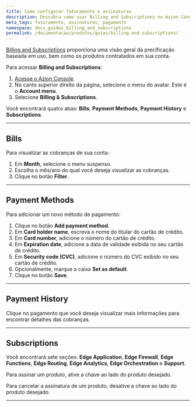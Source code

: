 ```yaml
---
title: Como configurar faturamento e assinaturas
description: Descubra como usar Billing and Subscriptions no Azion Console.
meta_tags: faturamento, assinaturas, pagamento
namespace: docs_guides_billing_and_subscriptions
permalink: /documentacao/produtos/guias/billing-and-subscriptions/
---
```


[Billing and Subscriptions](/pt-br/documentacao/produtos/gestao-de-contas/billing-and-subscriptions/) proporciona uma visão geral da precificação baseada em uso, bem como os produtos contratados em sua conta.

Para acessar **Billing and Subscriptions**:

1. [Acesse o Azion Console](https://console.azion.com/).
2. No canto superior direito da página, selecione o menu do avatar. Este é o **Account menu**.
3. Selecione **Billing & Subscriptions**.

Você encontrará quatro abas: **Bills**, **Payment Methods**, **Payment History** e **Subscriptions**.

---

## Bills

Para visualizar as cobranças de sua conta:

1. Em **Month**, selecione o menu suspenso.
2. Escolha o mês/ano do qual você deseja visualizar as cobranças.
3. Clique no botão **Filter**.

---

## Payment Methods

Para adicionar um novo método de pagamento:

1. Clique no botão **Add payment method**.
2. Em **Card holder name**, escreva o nome do titular do cartão de crédito.
3. Em **Card number**, adicione o número do cartão de crédito.
4. Em **Expiration date**, adicione a data de validade exibida no seu cartão de crédito.
5. Em **Security code (CVC)**, adicione o número do CVC exibido no seu cartão de crédito.
6. Opcionalmente, marque a caixa **Set as default**.
7. Clique no botão **Save**.

---

## Payment History

Clique no pagamento que você deseja visualizar mais informações para encontrar detalhes das cobranças.

---

## Subscriptions

Você encontrará sete seções: **Edge Application**, **Edge Firewall**, **Edge Functions**, **Edge Routing**, **Edge Analytics**, **Edge Orchestration** e **Support**.

Para assinar um produto, ative a chave ao lado do produto desejado.

Para cancelar a assinatura de um produto, desative a chave ao lado do produto desejado.



---

